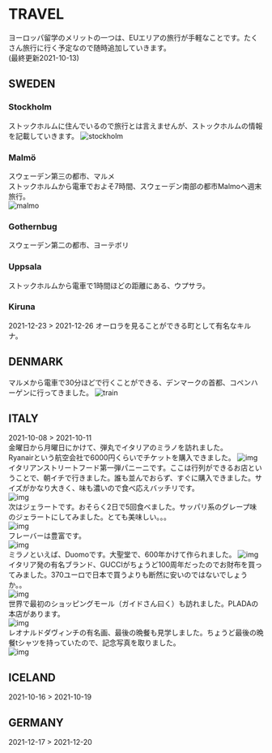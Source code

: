 # TRAVEL
ヨーロッパ留学のメリットの一つは、EUエリアの旅行が手軽なことです。たくさん旅行に行く予定なので随時追加していきます。  
(最終更新2021-10-13)

## SWEDEN
### Stockholm
ストックホルムに住んでいるので旅行とは言えませんが、ストックホルムの情報を記載していきます。
![stockholm](https://i.ibb.co/ZGBTKFy/D7-C3-F4-D8-488-A-4-F5-F-8-AF2-8-C1-B194-DBBCF.jpg])

### Malmö
スウェーデン第三の都市、マルメ  
ストックホルムから電車でおよそ7時間、スウェーデン南部の都市Malmoへ週末旅行。  
![malmo](https://i.ibb.co/TqW9dDj/943-C81-BA-5-E97-4-C34-93-DD-D61-FBB975-F26.jpg])  

### Gothernbug
スウェーデン第二の都市、ヨーテボリ  

### Uppsala
ストックホルムから電車で1時間ほどの距離にある、ウプサラ。  

### Kiruna
2021-12-23 > 2021-12-26
オーロラを見ることができる町として有名なキルナ。  

## DENMARK
マルメから電車で30分ほどで行くことができる、デンマークの首都、コペンハーゲンに行ってきました。
![train](https://i.ibb.co/52BGWmx/19-DD9-F86-CB1-D-4209-BE46-7-A096-CDCE429.png)  

## ITALY
2021-10-08 > 2021-10-11  
金曜日から月曜日にかけて、弾丸でイタリアのミラノを訪れました。  
Ryanairという航空会社で6000円くらいでチケットを購入できました。
![img](https://i.ibb.co/Q99nQPV/1-DAF5-F23-C937-4-D0-B-93-E0-5-FF0-A08-C30-D3.jpg)  
イタリアンストリートフード第一弾パニーニです。ここは行列ができるお店ということで、朝イチで行きました。誰も並んでおらず、すぐに購入できました。サイズがかなり大きく、味も濃いので食べ応えバッチリです。  
![img](https://i.ibb.co/LJXZGks/CF663-C25-032-D-4238-9160-482-B27798960.jpg)  
次はジェラートです。おそらく2日で5回食べました。サッパリ系のグレープ味のジェラートにしてみました。とても美味しい。。。  
![img](https://i.ibb.co/nk2Mc6R/915611-B3-B3-B4-4-A89-9260-9-C92-C4094-C7-C.jpg)  
フレーバーは豊富です。  
![img](https://i.ibb.co/qdH4sc6/40524350-8808-45-F9-82-B5-4-B3663-C57-CA5.jpg)  
ミラノといえば、Duomoです。大聖堂で、600年かけて作られました。
![img](https://i.ibb.co/TRg9xTt/FD872213-CD69-4-FC4-96-A7-D78-B685-D7-F1-E.jpg)  
イタリア発の有名ブランド、GUCCIがちょうど100周年だったのでお財布を買ってみました。370ユーロで日本で買うよりも断然に安いのではないでしょうか。。  
![img](https://i.ibb.co/NmhnYCP/5-C85-A033-C46-D-4-F2-E-9858-C5-B6-E63653-F6.jpg)  
世界で最初のショッピングモール（ガイドさん曰く）も訪れました。PLADAの本店があります。  
![img](https://i.ibb.co/JqwpsTg/D0-AF1-F34-60-D8-4540-9-ED3-38949812-DB06.jpg)  
レオナルドダヴィンチの有名画、最後の晩餐も見学しました。ちょうど最後の晩餐tシャツを持っていたので、記念写真を取りました。  
![img](https://i.ibb.co/DQpGtXX/F13-BAD5-B-7476-4-CAC-B2-F7-49-BFC295-F1-CA.jpg)  

## ICELAND
2021-10-16 > 2021-10-19

## GERMANY
2021-12-17 > 2021-12-20